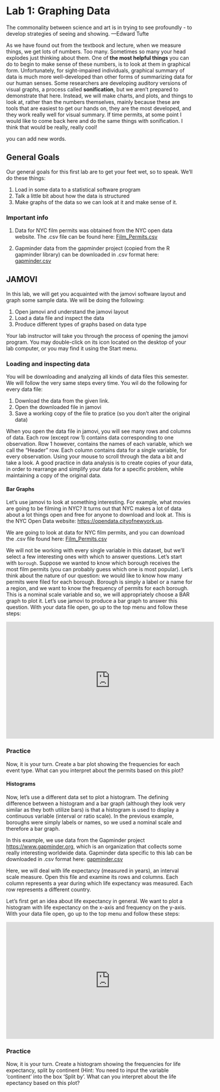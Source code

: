 # Lab 1: Graphing Data

<script>
$("#coverpic").hide();
</script>

<span class="newthought">
The commonality between science and art is in trying to see profoundly - to develop strategies of seeing and showing.
---Edward Tufte
</span>

As we have found out from the textbook and lecture, when we measure things, we get lots of numbers. Too many. Sometimes so many your head explodes just thinking about them. One of **the most helpful things** you can do to begin to make sense of these numbers, is to look at them in graphical form. Unfortunately, for sight-impaired individuals, graphical summary of data is much more well-developed than other forms of summarizing data for our human senses. Some researchers are developing auditory versions of visual graphs, a process called **sonification**, but we aren't prepared to demonstrate that here. Instead, we will make charts, and plots, and things to look at, rather than the numbers themselves, mainly because these are tools that are easiest to get our hands on, they are the most developed, and they work really well for visual summary. If time permits, at some point I would like to come back here and do the same things with sonification. I think that would be really, really cool!

you can add new words.

## General Goals

Our general goals for this first lab are to get your feet wet, so to speak. We'll do these things:

1. Load in some data to a statistical software program
2. Talk a little bit about how the data is structured
3. Make graphs of the data so we can look at it and make sense of it.

### Important info

1. Data for NYC film permits was obtained from the NYC open data website. The .csv file can be found here: <a href="https://raw.githubusercontent.com/CrumpLab/statisticsLab/master/data/Film_Permits.csv" download>Film_Permits.csv</a>

2. Gapminder data from the gapminder project (copied from the R gapminder library) can be downloaded in .csv format here: <a href="https://raw.githubusercontent.com/CrumpLab/statisticsLab/master/data/gapminder.csv" download>gapminder.csv</a>

## JAMOVI
In this lab, we will get you acquainted with the jamovi software layout and graph some sample data. We will be doing the following:

1. Open jamovi and understand the jamovi layout 
2. Load a data file and inspect the data
3. Produce different types of graphs based on data type

Your lab instructor will take you through the process of opening the jamovi program. You may double-click on its icon located on the desktop of your lab computer, or you may find it using the Start menu.

### Loading and inspecting data
You will be downloading and analyzing all kinds of data files this semester. We will follow the very same steps every time. You wil do the following for every data file:

1) Download the data from the given link. 
2) Open the downloaded file in jamovi
3) Save a working copy of the file to pratice (so you don't alter the original data)

When you open the data file in jamovi, you will see many rows and columns of data. Each row (except row 1) contains data corresponding to one observation. Row 1 however, contains the names of each variable, which we call the "Header" row. Each column contains data for a single variable, for every observation. Using your mouse to scroll through the data a bit and take a look. A good practice in data analysis is to create copies of your data, in order to rearrange and simplify your data for a specific problem, while maintaining a copy of the original data.

#### Bar Graphs

Let's use jamovi to look at something interesting. For example, what movies are going to be filming in NYC? It turns out that NYC makes a lot of data about a lot things open and free for anyone to download and look at. This is the NYC Open Data website: [https://opendata.cityofnewyork.us](https://opendata.cityofnewyork.us).

We are going to look at data for NYC film permits, and you can download the .csv file found here: <a href="https://raw.githubusercontent.com/CrumpLab/statisticsLab/master/data/Film_Permits.csv" download>Film_Permits.csv</a>

We will not be working with every single variable in this dataset, but we'll select a few interesting ones with which to answer questions. Let's start with `borough`. Suppose we wanted to know which borough receives the most film permits (you can probably guess which one is most popular). Let's think about the nature of our question: we would like to know how many permits were filed for each borough. Borough is simply a label or a name for a region, and we want to know the frequency of permits for each borough. This is a nominal scale variable and so, we will appropriately choose a BAR graph to plot it. Let's use jamovi to produce a bar graph to answer this question. With your data file open, go up to the top menu and follow these steps:

<iframe width="560" height="315" src="https://www.youtube.com/embed/CNh2c87I5E0" frameborder="0" allow="accelerometer; autoplay; encrypted-media; gyroscope; picture-in-picture" allowfullscreen></iframe>

### Practice
Now, it is your turn. Create a bar plot showing the frequencies for each event type. What can you interpret about the permits based on this plot?

#### Histograms

Now, let's use a different data set to plot a histogram. The defining difference between a histogram and a bar graph (although they look very similar as they both utilize bars) is that a histogram is used to display a continuous variable (interval or ratio scale). In the previous example, boroughs were simply labels or names, so we used a nominal scale and therefore a bar graph. 

In this example, we use data from the Gapminder project [https://www.gapminder.org](https://www.gapminder.org), which is an organization that collects some really interesting worldwide data. Gapminder data specific to this lab can be downloaded in .csv format here: <a href="https://raw.githubusercontent.com/CrumpLab/statisticsLab/master/data/gapminder.csv" download>gapminder.csv</a>

Here, we will deal with life expectancy (measured in years), an interval scale measure. Open this file and examine its rows and columns. Each column represents a year during which life expectancy was measured. Each row represents a different country. 

Let's first get an idea about life expectancy in general. We want to plot a histogram with life expectancy on the x-axis and frequency on the y-axis. With your data file open, go up to the top menu and follow these steps:

<iframe width="560" height="315" src="https://www.youtube.com/embed/DzeFqMqPxRA" frameborder="0" allow="accelerometer; autoplay; encrypted-media; gyroscope; picture-in-picture" allowfullscreen></iframe>

### Practice
Now, it is your turn. Create a histogram showing the frequencies for life expectancy, split by continent (Hint: You need to input the variable 'continent' into the box 'Split by'. What can you interpret about the life epectancy based on this plot?
